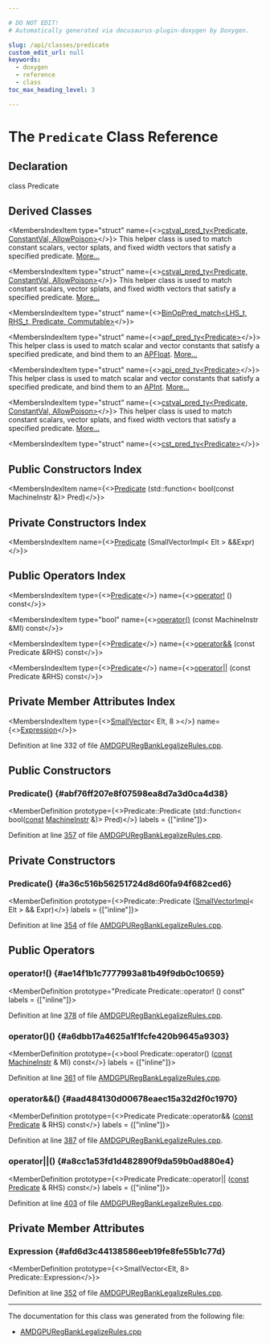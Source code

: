 ```yaml
---

# DO NOT EDIT!
# Automatically generated via docusaurus-plugin-doxygen by Doxygen.

slug: /api/classes/predicate
custom_edit_url: null
keywords:
  - doxygen
  - reference
  - class
toc_max_heading_level: 3

---
```





# The `Predicate` Class Reference

<DoxygenPage pluginConfig={pluginConfig}>



## Declaration

<CodeBlock>class Predicate</CodeBlock>

## Derived Classes

<MembersIndex>

<MembersIndexItem
  type="struct"
  name={<><a href="/docs/api/structs/llvm/patternmatch/cstval-pred-ty">cstval&#95;pred&#95;ty&lt;Predicate, ConstantVal, AllowPoison&gt;</a></>}>
This helper class is used to match constant scalars, vector splats, and fixed width vectors that satisfy a specified predicate. <a href="/docs/api/structs/llvm/patternmatch/cstval-pred-ty/#details">More...</a>
</MembersIndexItem>

<MembersIndexItem
  type="struct"
  name={<><a href="/docs/api/structs/llvm/patternmatch/cstval-pred-ty">cstval&#95;pred&#95;ty&lt;Predicate, ConstantVal, AllowPoison&gt;</a></>}>
This helper class is used to match constant scalars, vector splats, and fixed width vectors that satisfy a specified predicate. <a href="/docs/api/structs/llvm/patternmatch/cstval-pred-ty/#details">More...</a>
</MembersIndexItem>

<MembersIndexItem
  type="struct"
  name={<><a href="/docs/api/structs/llvm/patternmatch/binoppred-match">BinOpPred&#95;match&lt;LHS&#95;t, RHS&#95;t, Predicate, Commutable&gt;</a></>}>
</MembersIndexItem>

<MembersIndexItem
  type="struct"
  name={<><a href="/docs/api/structs/llvm/patternmatch/apf-pred-ty">apf&#95;pred&#95;ty&lt;Predicate&gt;</a></>}>
This helper class is used to match scalar and vector constants that satisfy a specified predicate, and bind them to an <a href="/docs/api/classes/llvm/apfloat">APFloat</a>. <a href="/docs/api/structs/llvm/patternmatch/apf-pred-ty/#details">More...</a>
</MembersIndexItem>

<MembersIndexItem
  type="struct"
  name={<><a href="/docs/api/structs/llvm/patternmatch/api-pred-ty">api&#95;pred&#95;ty&lt;Predicate&gt;</a></>}>
This helper class is used to match scalar and vector constants that satisfy a specified predicate, and bind them to an <a href="/docs/api/classes/llvm/apint">APInt</a>. <a href="/docs/api/structs/llvm/patternmatch/api-pred-ty/#details">More...</a>
</MembersIndexItem>

<MembersIndexItem
  type="struct"
  name={<><a href="/docs/api/structs/llvm/patternmatch/cstval-pred-ty">cstval&#95;pred&#95;ty&lt;Predicate, ConstantVal, AllowPoison&gt;</a></>}>
This helper class is used to match constant scalars, vector splats, and fixed width vectors that satisfy a specified predicate. <a href="/docs/api/structs/llvm/patternmatch/cstval-pred-ty/#details">More...</a>
</MembersIndexItem>

<MembersIndexItem
  type="struct"
  name={<><a href="/docs/api/structs/llvm/scevpatternmatch/cst-pred-ty">cst&#95;pred&#95;ty&lt;Predicate&gt;</a></>}>
</MembersIndexItem>

</MembersIndex>

## Public Constructors Index

<MembersIndex>

<MembersIndexItem
  name={<><a href="#abf76ff207e8f07598ea8d7a3d0ca4d38">Predicate</a> (std::function&lt; bool(const MachineInstr &amp;)&gt; Pred)</>}>
</MembersIndexItem>

</MembersIndex>

## Private Constructors Index

<MembersIndex>

<MembersIndexItem
  name={<><a href="#a36c516b56251724d8d60fa94f682ced6">Predicate</a> (SmallVectorImpl&lt; Elt &gt; &amp;&amp;Expr)</>}>
</MembersIndexItem>

</MembersIndex>

## Public Operators Index

<MembersIndex>

<MembersIndexItem
  type={<><a href="/docs/api/classes/predicate">Predicate</a></>}
  name={<><a href="#ae14f1b1c7777993a81b49f9db0c10659">operator!</a> () const</>}>
</MembersIndexItem>

<MembersIndexItem
  type="bool"
  name={<><a href="#a6dbb17a4625a1f1fcfe420b9645a9303">operator()</a> (const MachineInstr &amp;MI) const</>}>
</MembersIndexItem>

<MembersIndexItem
  type={<><a href="/docs/api/classes/predicate">Predicate</a></>}
  name={<><a href="#aad484130d00678eaec15a32d2f0c1970">operator&amp;&amp;</a> (const Predicate &amp;RHS) const</>}>
</MembersIndexItem>

<MembersIndexItem
  type={<><a href="/docs/api/classes/predicate">Predicate</a></>}
  name={<><a href="#a8cc1a53fd1d482890f9da59b0ad880e4">operator||</a> (const Predicate &amp;RHS) const</>}>
</MembersIndexItem>

</MembersIndex>

## Private Member Attributes Index

<MembersIndex>

<MembersIndexItem
  type={<><a href="/docs/api/classes/llvm/smallvector">SmallVector</a>&lt; Elt, 8 &gt;</>}
  name={<><a href="#afd6d3c44138586eeb19fe8fe55b1c77d">Expression</a></>}>
</MembersIndexItem>

</MembersIndex>


Definition at line 332 of file <a href="/docs/api/files/lib/lib/target/lib/target/amdgpu/amdgpuregbanklegalizerules-cpp">AMDGPURegBankLegalizeRules.cpp</a>.

<SectionDefinition>

## Public Constructors

### Predicate() {#abf76ff207e8f07598ea8d7a3d0ca4d38}

<MemberDefinition
  prototype={<>Predicate::Predicate (std::function&lt; bool(<a href="/docs/api/files/lib/lib/target/lib/target/aarch64/aarch64promoteconstant-cpp/#a90f8350fecae261c25be85d38b451bff">const</a> <a href="/docs/api/classes/llvm/machineinstr">MachineInstr</a> &amp;)&gt; Pred)</>}
  labels = {["inline"]}>

Definition at line <a href="/docs/api/files/lib/lib/target/lib/target/amdgpu/amdgpuregbanklegalizerules-cpp/#l00357">357</a> of file <a href="/docs/api/files/lib/lib/target/lib/target/amdgpu/amdgpuregbanklegalizerules-cpp">AMDGPURegBankLegalizeRules.cpp</a>.
</MemberDefinition>

</SectionDefinition>

<SectionDefinition>

## Private Constructors

### Predicate() {#a36c516b56251724d8d60fa94f682ced6}

<MemberDefinition
  prototype={<>Predicate::Predicate (<a href="/docs/api/classes/llvm/smallvectorimpl">SmallVectorImpl</a>&lt; Elt &gt; &amp;&amp; Expr)</>}
  labels = {["inline"]}>

Definition at line <a href="/docs/api/files/lib/lib/target/lib/target/amdgpu/amdgpuregbanklegalizerules-cpp/#l00354">354</a> of file <a href="/docs/api/files/lib/lib/target/lib/target/amdgpu/amdgpuregbanklegalizerules-cpp">AMDGPURegBankLegalizeRules.cpp</a>.
</MemberDefinition>

</SectionDefinition>

<SectionDefinition>

## Public Operators

### operator!() {#ae14f1b1c7777993a81b49f9db0c10659}

<MemberDefinition
  prototype="Predicate Predicate::operator! () const"
  labels = {["inline"]}>

Definition at line <a href="/docs/api/files/lib/lib/target/lib/target/amdgpu/amdgpuregbanklegalizerules-cpp/#l00378">378</a> of file <a href="/docs/api/files/lib/lib/target/lib/target/amdgpu/amdgpuregbanklegalizerules-cpp">AMDGPURegBankLegalizeRules.cpp</a>.
</MemberDefinition>

### operator()() {#a6dbb17a4625a1f1fcfe420b9645a9303}

<MemberDefinition
  prototype={<>bool Predicate::operator() (<a href="/docs/api/files/lib/lib/target/lib/target/aarch64/aarch64promoteconstant-cpp/#a90f8350fecae261c25be85d38b451bff">const</a> <a href="/docs/api/classes/llvm/machineinstr">MachineInstr</a> &amp; MI) const</>}
  labels = {["inline"]}>

Definition at line <a href="/docs/api/files/lib/lib/target/lib/target/amdgpu/amdgpuregbanklegalizerules-cpp/#l00361">361</a> of file <a href="/docs/api/files/lib/lib/target/lib/target/amdgpu/amdgpuregbanklegalizerules-cpp">AMDGPURegBankLegalizeRules.cpp</a>.
</MemberDefinition>

### operator&amp;&amp;() {#aad484130d00678eaec15a32d2f0c1970}

<MemberDefinition
  prototype={<>Predicate Predicate::operator&amp;&amp; (<a href="/docs/api/files/lib/lib/target/lib/target/aarch64/aarch64promoteconstant-cpp/#a90f8350fecae261c25be85d38b451bff">const</a> <a href="/docs/api/classes/predicate">Predicate</a> &amp; RHS) const</>}
  labels = {["inline"]}>

Definition at line <a href="/docs/api/files/lib/lib/target/lib/target/amdgpu/amdgpuregbanklegalizerules-cpp/#l00387">387</a> of file <a href="/docs/api/files/lib/lib/target/lib/target/amdgpu/amdgpuregbanklegalizerules-cpp">AMDGPURegBankLegalizeRules.cpp</a>.
</MemberDefinition>

### operator||() {#a8cc1a53fd1d482890f9da59b0ad880e4}

<MemberDefinition
  prototype={<>Predicate Predicate::operator|| (<a href="/docs/api/files/lib/lib/target/lib/target/aarch64/aarch64promoteconstant-cpp/#a90f8350fecae261c25be85d38b451bff">const</a> <a href="/docs/api/classes/predicate">Predicate</a> &amp; RHS) const</>}
  labels = {["inline"]}>

Definition at line <a href="/docs/api/files/lib/lib/target/lib/target/amdgpu/amdgpuregbanklegalizerules-cpp/#l00403">403</a> of file <a href="/docs/api/files/lib/lib/target/lib/target/amdgpu/amdgpuregbanklegalizerules-cpp">AMDGPURegBankLegalizeRules.cpp</a>.
</MemberDefinition>

</SectionDefinition>

<SectionDefinition>

## Private Member Attributes

### Expression {#afd6d3c44138586eeb19fe8fe55b1c77d}

<MemberDefinition
  prototype={<>SmallVector&lt;Elt, 8&gt; Predicate::Expression</>}>

Definition at line <a href="/docs/api/files/lib/lib/target/lib/target/amdgpu/amdgpuregbanklegalizerules-cpp/#l00352">352</a> of file <a href="/docs/api/files/lib/lib/target/lib/target/amdgpu/amdgpuregbanklegalizerules-cpp">AMDGPURegBankLegalizeRules.cpp</a>.
</MemberDefinition>

</SectionDefinition>

<hr/>

The documentation for this class was generated from the following file:

<ul>
<li><a href="/docs/api/files/lib/lib/target/lib/target/amdgpu/amdgpuregbanklegalizerules-cpp">AMDGPURegBankLegalizeRules.cpp</a></li>
</ul>

</DoxygenPage>
